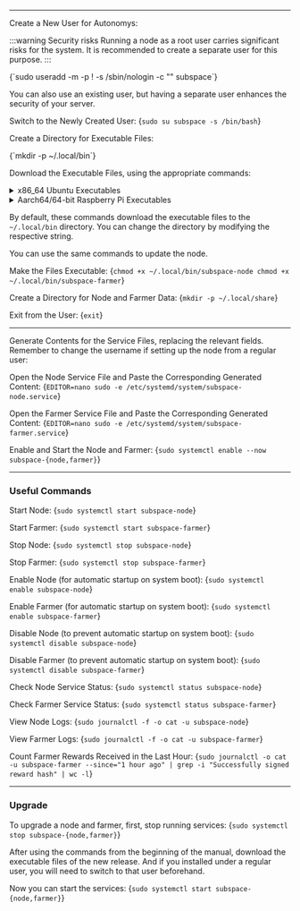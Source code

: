 

--- 

Create a New User for Autonomys:

:::warning Security risks
Running a node as a root user carries significant risks for the system. 
It is recommended to create a separate user for this purpose.
:::

<CodeBlock language="shell-session">
{`sudo useradd -m -p ! -s /sbin/nologin -c "" subspace`}
</CodeBlock>

You can also use an existing user, but having a separate user enhances the security of your server.

Switch to the Newly Created User:
<CodeBlock language="shell-session">
{`sudo su subspace -s /bin/bash`}
</CodeBlock>

Create a Directory for Executable Files:

<CodeBlock language="shell-session">
{`mkdir -p ~/.local/bin`}
</CodeBlock>

Download the Executable Files, using the appropriate commands:

<details>
   <summary>
    x86_64 Ubuntu Executables
    </summary>
    <details>
        <summary>
        Version 2 - for older processors since ~2009 and some old VMs
        </summary>
		Node:
		<CodeBlock language="shell-session">
		{`wget -O ~/.local/bin/subspace-node https://github.com/autonomys/subspace/releases/download/mainnet-2025-jun-18/subspace-node-ubuntu-x86_64-v2-mainnet-2025-jun-18`}
		</CodeBlock>
		Farmer:
		<CodeBlock language="shell-session">
		{`wget -O ~/.local/bin/subspace-farmer https://github.com/autonomys/subspace/releases/download/mainnet-2025-jun-18/subspace-farmer-ubuntu-x86_64-v2-mainnet-2025-jun-18`}
		</CodeBlock>
    </details>
    <details>
        <summary>
        Version skylake - For newer processors since ~2015
        </summary>
		Node:
		<CodeBlock language="shell-session">
		{`wget -O ~/.local/bin/subspace-node https://github.com/autonomys/subspace/releases/download/mainnet-2025-jun-18/subspace-node-ubuntu-x86_64-skylake-mainnet-2025-jun-18`}
		</CodeBlock>
		Farmer:
		<CodeBlock language="shell-session">
		{`wget -O ~/.local/bin/subspace-farmer https://github.com/autonomys/subspace/releases/download/mainnet-2025-jun-18/subspace-farmer-ubuntu-x86_64-skylake-mainnet-2025-jun-18`}
		</CodeBlock>
    </details>
</details>

<details>
    <summary>
    Aarch64/64-bit Raspberry Pi Executables
    </summary>
	Node:
	<CodeBlock language="shell-session">
	{`wget -O ~/.local/bin/subspace-node https://github.com/autonomys/subspace/releases/download/mainnet-2025-jun-18/subspace-node-ubuntu-aarch64-mainnet-2025-jun-18`}
	</CodeBlock>
	Farmer:
	<CodeBlock language="shell-session">
	{`wget -O ~/.local/bin/subspace-farmer https://github.com/autonomys/subspace/releases/download/mainnet-2025-jun-18/subspace-farmer-ubuntu-aarch64-mainnet-2025-jun-18`}
	</CodeBlock>
</details>

By default, these commands download the executable files to the `~/.local/bin` directory. 
You can change the directory by modifying the respective string.

You can use the same commands to update the node.

Make the Files Executable:
<CodeBlock language="shell-session">
{`chmod +x ~/.local/bin/subspace-node
chmod +x ~/.local/bin/subspace-farmer`}
</CodeBlock>

Create a Directory for Node and Farmer Data:
<CodeBlock language="shell-session">
{`mkdir -p ~/.local/share`}
</CodeBlock>

Exit from the User:
<CodeBlock language="shell-session">
{`exit`}
</CodeBlock>

---

Generate Contents for the Service Files, replacing the relevant fields. 
Remember to change the username if setting up the node from a regular user:

<AdvancedSystemdServiceFileGenerator />

Open the Node Service File and Paste the Corresponding Generated Content:
<CodeBlock language="shell-session">
{`EDITOR=nano sudo -e /etc/systemd/system/subspace-node.service`}
</CodeBlock>

Open the Farmer Service File and Paste the Corresponding Generated Content:
<CodeBlock language="shell-session">
{`EDITOR=nano sudo -e /etc/systemd/system/subspace-farmer.service`}
</CodeBlock>

Enable and Start the Node and Farmer:
<CodeBlock language="shell-session">
{`sudo systemctl enable --now subspace-{node,farmer}`}
</CodeBlock>

---

### Useful Commands

Start Node:
<CodeBlock language="shell-session">
{`sudo systemctl start subspace-node`}
</CodeBlock>

Start Farmer:
<CodeBlock language="shell-session">
{`sudo systemctl start subspace-farmer`}
</CodeBlock>

Stop Node:
<CodeBlock language="shell-session">
{`sudo systemctl stop subspace-node`}
</CodeBlock>

Stop Farmer:
<CodeBlock language="shell-session">
{`sudo systemctl stop subspace-farmer`}
</CodeBlock>

Enable Node (for automatic startup on system boot):
<CodeBlock language="shell-session">
{`sudo systemctl enable subspace-node`}
</CodeBlock>

Enable Farmer (for automatic startup on system boot):
<CodeBlock language="shell-session">
{`sudo systemctl enable subspace-farmer`}
</CodeBlock>

Disable Node (to prevent automatic startup on system boot):
<CodeBlock language="shell-session">
{`sudo systemctl disable subspace-node`}
</CodeBlock>

Disable Farmer (to prevent automatic startup on system boot):
<CodeBlock language="shell-session">
{`sudo systemctl disable subspace-farmer`}
</CodeBlock>

Check Node Service Status:
<CodeBlock language="shell-session">
{`sudo systemctl status subspace-node`}
</CodeBlock>

Check Farmer Service Status:
<CodeBlock language="shell-session">
{`sudo systemctl status subspace-farmer`}
</CodeBlock>

View Node Logs:
<CodeBlock language="shell-session">
{`sudo journalctl -f -o cat -u subspace-node`}
</CodeBlock>

View Farmer Logs:
<CodeBlock language="shell-session">
{`sudo journalctl -f -o cat -u subspace-farmer`}
</CodeBlock>

Count Farmer Rewards Received in the Last Hour:
<CodeBlock language="shell-session">
{`sudo journalctl -o cat -u subspace-farmer --since="1 hour ago" | grep -i "Successfully signed reward hash" | wc -l`}
</CodeBlock>

---

### Upgrade

To upgrade a node and farmer, first, stop running services:
<CodeBlock language="shell-session">
{`sudo systemctl stop subspace-{node,farmer}`}
</CodeBlock>

After using the commands from the beginning of the manual, download the executable files of the new release.
And if you installed under a regular user, you will need to switch to that user beforehand.

Now you can start the services:
<CodeBlock language="shell-session">
{`sudo systemctl start subspace-{node,farmer}`}
</CodeBlock>